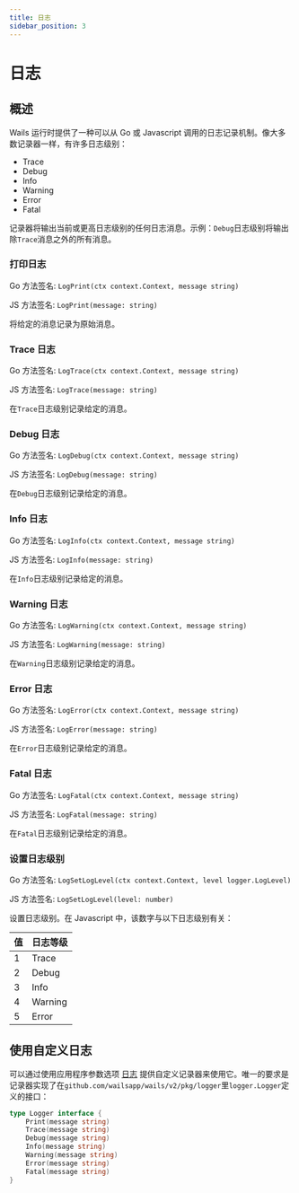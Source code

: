 ```yaml
---
title: 日志
sidebar_position: 3
---
```


# 日志

## 概述

Wails 运行时提供了一种可以从 Go 或 Javascript 调用的日志记录机制。像大多数记录器一样，有许多日志级别：

- Trace
- Debug
- Info
- Warning
- Error
- Fatal

记录器将输出当前或更高日志级别的任何日志消息。示例：`Debug`日志级别将输出除`Trace`消息之外的所有消息。

### 打印日志

Go 方法签名: `LogPrint(ctx context.Context, message string)`

JS 方法签名: `LogPrint(message: string)`

将给定的消息记录为原始消息。

### Trace 日志

Go 方法签名: `LogTrace(ctx context.Context, message string)`

JS 方法签名: `LogTrace(message: string)`

在`Trace`日志级别记录给定的消息。

### Debug 日志

Go 方法签名: `LogDebug(ctx context.Context, message string)`

JS 方法签名: `LogDebug(message: string)`

在`Debug`日志级别记录给定的消息。

### Info 日志

Go 方法签名: `LogInfo(ctx context.Context, message string)`

JS 方法签名: `LogInfo(message: string)`

在`Info`日志级别记录给定的消息。

### Warning 日志

Go 方法签名: `LogWarning(ctx context.Context, message string)`

JS 方法签名: `LogWarning(message: string)`

在`Warning`日志级别记录给定的消息。

### Error 日志

Go 方法签名: `LogError(ctx context.Context, message string)`

JS 方法签名: `LogError(message: string)`

在`Error`日志级别记录给定的消息。

### Fatal 日志

Go 方法签名: `LogFatal(ctx context.Context, message string)`

JS 方法签名: `LogFatal(message: string)`

在`Fatal`日志级别记录给定的消息。

### 设置日志级别

Go 方法签名: `LogSetLogLevel(ctx context.Context, level logger.LogLevel)`

JS 方法签名: `LogSetLogLevel(level: number)`

设置日志级别。在 Javascript 中，该数字与以下日志级别有关：

| 值  | 日志等级 |
| --- | -------- |
| 1   | Trace    |
| 2   | Debug    |
| 3   | Info     |
| 4   | Warning  |
| 5   | Error    |

## 使用自定义日志

可以通过使用应用程序参数选项 [日志](../../reference/options#日志) 提供自定义记录器来使用它。唯一的要求是记录器实现了在`github.com/wailsapp/wails/v2/pkg/logger`里`logger.Logger`定义的接口：

```go title="logger.go"
type Logger interface {
	Print(message string)
	Trace(message string)
	Debug(message string)
	Info(message string)
	Warning(message string)
	Error(message string)
	Fatal(message string)
}
```
